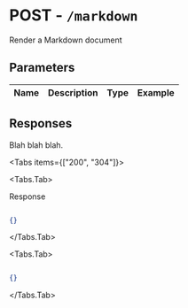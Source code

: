 
# POST - `/markdown`

Render a Markdown document

## Parameters

| Name | Description | Type | Example |
| :---- | :---- | :---- | :---- |

## Responses

Blah blah blah.

<Tabs items={["200", "304"]}>

<Tabs.Tab>

Response

```json

{}

```

</Tabs.Tab>

<Tabs.Tab>



```json

{}

```

</Tabs.Tab>

</Tabs>